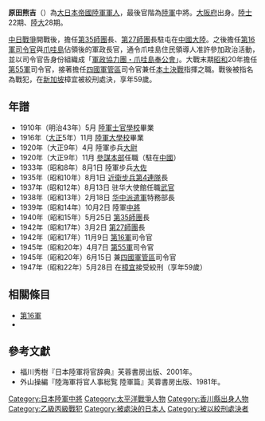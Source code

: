 {{Infobox military person
| honorific_prefix  = 
| name              = 原田熊吉
| honorific_suffix  = 
| image         = Harada Kumkichi.jpg
| image_upright = 
| alt           = 
| caption       = 
| native_name       = 
| native_name_lang  = 
| birth_name    = 
| other_name    =
| nickname      = 
| birth_date    = {{birth date|1888|8|8}}
| birth_place   = 日本[[香川縣|香川縣]]
| death_date    = {{Death date and age|1947|5|28|1888|8|8}}
| death_place   = [[新加坡|新加坡]][[樟宜|樟宜]]
| placeofburial_label = 
| placeofburial = 
| placeofburial_coordinates = <!-- {{Coord|LAT|LONG|display=inline,title}} -->
| allegiance    = {{flagdeco|Empire of Japan|army}} [[大日本帝國|大日本帝國]]
| branch        = [[大日本帝國陸軍|大日本帝國陸軍]]
| serviceyears  = 1910-1947
| serviceyears_label =
| rank          = 中將
| rank_label    =
| servicenumber = <!-- Do not use data from primary sources such as service records -->
| unit          = 
| commands      =  
| battles_label = 
| battles       = 
| awards        =
| memorials     =
| parents        = 
| father         = 
| mother         = 
| spouse        = <!-- Add spouse if reliably sourced -->
| children      = 
| relations     =
| laterwork     = 
| signature     = 
| signature_size =
| signature_alt =
| website       = <!-- {{URL|example.com}} -->
| module        = 
}}
{{japanese|japanese=原田 熊吉|kana=はらだ くまきち|romaji=Harada Kumachi}}
'''原田熊吉'''（{{bd|1888年|8月8日|1947年|5月28日|Haradaku Masachi}}）為[[大日本帝國陸軍|大日本帝國陸軍]][[軍人|軍人]]，最後官階為[[陸軍|陸軍]]中將。[[大阪府|大阪府]]出身。[[日本陸軍士官學校|陸士]]22期、[[日本陸軍大學校|陸大]]28期。

[[中國抗日戰爭|中日戰爭]]開戰後，擔任[[第35師團|第35師團]]長、[[第27師團|第27師團]]長駐屯在[[中國大陸|中國大陸]]。之後擔任[[第16軍_(日本陸軍)|第16軍]][[司令官|司令官]]與[[爪哇島|爪哇島]]佔領後的軍政長官，通令爪哇島住民領導人准許參加政治活動，並以司令官告身份組織成「[[軍政協力團・爪哇島奉公會|軍政協力團・爪哇島奉公會]]」。大戰末期[[昭和|昭和]]20年擔任[[第55軍_(日本軍)|第55軍]]司令官，接著擔任[[善通寺師管區|四國軍管區]]司令官兼任[[本土決戰|本土決戰]]指揮之職。戰後被指名為戰犯，在[[新加坡|新加坡]]樟宜被絞刑處決，享年59歲。

== 年譜 ==
*1910年（明治43年）5月 [[日本陆军士官学校|陸軍士官學校]]畢業
*1916年（[[大正|大正]]5年）11月 [[日本陸軍大學校|陸軍大學校]]畢業
*1920年（大正9年）4月 陸軍歩兵[[大尉|大尉]]
*1920年（大正9年）11月 [[参谋本部_(大日本帝国)|參謀本部]]任職（駐在[[中國|中國]]）
*1933年（昭和8年）8月1日 陸軍步兵[[大佐|大佐]]
*1935年（昭和10年）8月1日 [[近衛步兵第4連隊|近衛步兵第4連隊]]長
*1937年（昭和12年）8月13日 驻华大使館任職[[武官|武官]]
*1938年（昭和13年）2月18日 [[华中派遣軍|华中派遣軍]]特務部長
*1939年（昭和14年）10月2日 陸軍[[中將|中將]]
*1940年（昭和15年）5月25日 [[第35師團|第35師團]]長  
*1942年（昭和17年）3月2日 [[第27師團|第27師團]]長 
*1942年（昭和17年）11月9日 [[第16軍_(日本陸軍)|第16軍]]司令官  
*1945年（昭和20年）4月7日 [[第55軍_(日本陸軍)|第55軍]]司令官  
*1945年（昭和20年）6月15日 兼[[四國軍管區|四國軍管區]]司令官  
*1947年（昭和22年）5月28日 在[[樟宜|樟宜]]接受絞刑（享年59歲）

== 相關條目 ==
*[[第16軍_(日本陸軍)|第16軍]]
*{{link-ja|四國軍管區|四国軍管区|四国軍管区 (日本軍)}}

==參考文獻==
{{refbegin}}
*福川秀樹『日本陸軍将官辞典』芙蓉書房出版、2001年。
*外山操編『陸海軍将官人事総覧 陸軍篇』芙蓉書房出版、1981年。
{{refend}}

{{DEFAULTSORT:Harada, Kuasachi}}
[[Category:日本陸軍中將|Category:日本陸軍中將]]
[[Category:太平洋戰爭人物|Category:太平洋戰爭人物]]
[[Category:香川縣出身人物|Category:香川縣出身人物]]
[[Category:乙級丙級戰犯|Category:乙級丙級戰犯]]
[[Category:被處決的日本人|Category:被處決的日本人]]
[[Category:被以絞刑處決者|Category:被以絞刑處決者]]